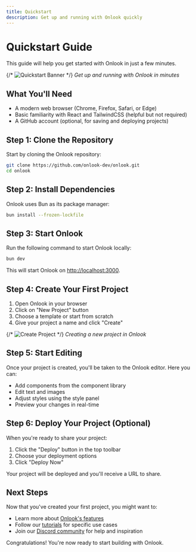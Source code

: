 ```yaml
---
title: Quickstart
description: Get up and running with Onlook quickly
---
```


# Quickstart Guide

This guide will help you get started with Onlook in just a few minutes.

{/* ![Quickstart Banner](/images/quickstart-banner.png) */}
*Get up and running with Onlook in minutes*

## What You'll Need

- A modern web browser (Chrome, Firefox, Safari, or Edge)
- Basic familiarity with React and TailwindCSS (helpful but not required)
- A GitHub account (optional, for saving and deploying projects)

## Step 1: Clone the Repository

Start by cloning the Onlook repository:

```bash
git clone https://github.com/onlook-dev/onlook.git
cd onlook
```

## Step 2: Install Dependencies

Onlook uses Bun as its package manager:

```bash
bun install --frozen-lockfile
```

## Step 3: Start Onlook

Run the following command to start Onlook locally:

```bash
bun dev
```

This will start Onlook on [http://localhost:3000](http://localhost:3000).

## Step 4: Create Your First Project

1. Open Onlook in your browser
2. Click on "New Project" button
3. Choose a template or start from scratch
4. Give your project a name and click "Create"

{/* ![Create Project](/images/create-project.png) */}
*Creating a new project in Onlook*

## Step 5: Start Editing

Once your project is created, you'll be taken to the Onlook editor. Here you can:

- Add components from the component library
- Edit text and images
- Adjust styles using the style panel
- Preview your changes in real-time

## Step 6: Deploy Your Project (Optional)

When you're ready to share your project:

1. Click the "Deploy" button in the top toolbar
2. Choose your deployment options
3. Click "Deploy Now"

Your project will be deployed and you'll receive a URL to share.

## Next Steps

Now that you've created your first project, you might want to:

- Learn more about [Onlook's features](/docs/features)
- Follow our [tutorials](/docs/tutorials) for specific use cases
- Join our [Discord community](https://discord.gg/hERDfFZCsH) for help and inspiration

Congratulations! You're now ready to start building with Onlook.
